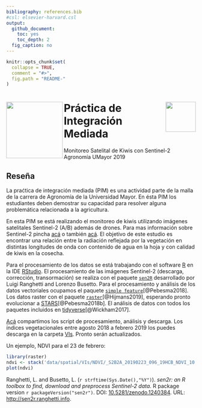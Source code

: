 ```yaml
---
bibliography: references.bib
#csl: elsevier-harvard.csl
output:
  github_document:
    toc: yes
    toc_depth: 2
  fig_caption: no
---
```


<!-- IMPORTANT: do NOT edit README.Rmd! Edit index.Rmd instead,       -->
<!-- and generate README.Rmd using inst/extdata/code/create_README.sh -->

```r
knitr::opts_chunk$set(
  collapse = TRUE,
  comment = "#>",
  fig.path = "README-"
)
```

<img src="img/logo_hemera.jpg" align="left" width="150px" />   <img src="img/Logo-UMAYOR.png" align="right" width="80px" />
=======================================================================================================
# Práctica de Integración Mediada 
Monitoreo Satelital de Kiwis con Sentinel-2
Agronomía UMayor 2019 

## Reseña

La praćtica de integración mediada (PIM) es una actividad parte de la malla de la carrera de Agronomía de la Universidad Mayor. En ésta PIM los estudiantes deben demostrar su capacidad para resolver alguna problemática relacionada a la agricultura.

En esta PIM se está realizando el monitoreo de kiwis utilizando imágenes satelitales Sentinel-2 (A/B) además de drones. Para mas información sobre Sentinel-2 pincha [acá](https://es.wikipedia.org/wiki/Sentinel-2) o también [acá](https://sentinel.esa.int/web/sentinel/missions/sentinel-2).  El objetivo de este estudio es encontrar una relación entre la radiación reflejada por la vegetación en distintas longitudes de onda con contenido de agua en la hoja y con calidad de kiwis en la cosecha.

Para el procesamiento de los datos se está trabajando con el software [R](https://www.r-project.org/) en la IDE [RStudio](https://www.rstudio.com/). El procesamiento de las imágenes Sentinel-2 (descarga, corrección, transormación) se realiza con el paquete [`sen2R`](https://github.com/ranghetti/sen2r) desarrollado por Luigi Ranghetti and Lorenzo Busetto. Para el procesamiento y análisis de los datos vectoriales ocupamos el paquete [`simple feature`](https://github.com/r-spatial/sf)[@Pebesma2018]. Los datos raster con el paquete [`raster`](https://cran.r-project.org/web/packages/raster/index.html)[@Hijmans2019], esperando pronto evolucionar a [STARS](https://cran.r-project.org/web/packages/RNetCDF/index.html)[@Pebesma2018b]. El análisis de datos con todos los paquetes incluidos en [tidyverse](https://www.tidyverse.org/)[@Wickham2017].

[Acá](/R) compartimos los script de procesamiento, análisis y descarga. Los índices vegetacionales entre agosto 2018 a febrero 2019 los puedes descarga en la carpeta [VIs](data/spatial/VIs). Pronto serán actualizados.

Un ejemplo, NDVI para el 23 de febrero:

```r
library(raster)
ndvi <- stack('data/spatial/VIs/NDVI/_S2B2A_20190223_096_19HCB_NDVI_10.tif')
plot(ndvi)
```

Ranghetti, L.\ and Busetto, L.\ (`r strftime(Sys.Date(),"%Y")`). *sen2r: an R toolbox to find, download and preprocess Sentinel-2 data*. R package version `r packageVersion("sen2r")`. DOI: [10.5281/zenodo.1240384](https://dx.doi.org/10.5281/zenodo.1240384). URL: [http://sen2r.ranghetti.info](http://sen2r.ranghetti.info).